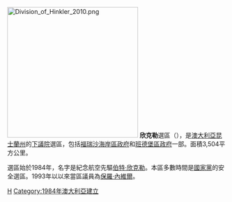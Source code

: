 {{Unreferenced |time=2010-09-14T08:36:07+00:00 }}
[[File:Division_of_Hinkler_2010.png|300px]]
'''欣克勒'''選區（{{lang-en|Division of Hinkler}}），是[[澳大利亞|澳大利亞]][[昆士蘭州|昆士蘭州]]的[[澳大利亞下議院|下議院]]選區，包括[[福瑞沙海岸區政府|福瑞沙海岸區政府]]和[[班德堡區政府|班德堡區政府]]一部。面積3,504平方公里。

選區始於1984年，名字是紀念航空先驅[[伯特·欣克勒|伯特·欣克勒]]。本區多數時間是[[澳大利亞國家黨|國家黨]]的安全選區。1993年以以來當區議員為[[保羅·內維爾|保羅·內維爾]]。
[[Category:澳大利亞國會選區|H]]
[[Category:1984年澳大利亞建立|Category:1984年澳大利亞建立]]